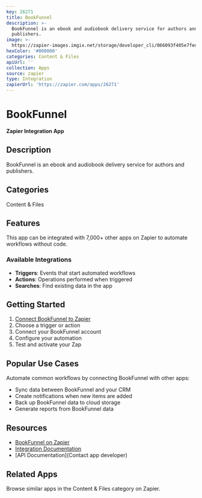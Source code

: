 ```yaml
---
key: 26271
title: BookFunnel
description: >-
  BookFunnel is an ebook and audiobook delivery service for authors and
  publishers.
image: >-
  https://zapier-images.imgix.net/storage/developer_cli/066093f405e7fedbe0cd0b0972f3626c.png?auto=format%2Ccompress&ixlib=python-3.0.0&q=50
hexColor: '#000000'
categories: Content & Files
apiUrl: ''
collection: Apps
source: zapier
type: Integration
zapierUrl: 'https://zapier.com/apps/26271'
---
```

# BookFunnel

**Zapier Integration App**

## Description

BookFunnel is an ebook and audiobook delivery service for authors and publishers.

## Categories

Content & Files

## Features

This app can be integrated with 7,000+ other apps on Zapier to automate workflows without code.

### Available Integrations

- **Triggers**: Events that start automated workflows
- **Actions**: Operations performed when triggered
- **Searches**: Find existing data in the app

## Getting Started

1. [Connect BookFunnel to Zapier](https://zapier.com/apps/26271)
2. Choose a trigger or action
3. Connect your BookFunnel account
4. Configure your automation
5. Test and activate your Zap

## Popular Use Cases

Automate common workflows by connecting BookFunnel with other apps:

- Sync data between BookFunnel and your CRM
- Create notifications when new items are added
- Back up BookFunnel data to cloud storage
- Generate reports from BookFunnel data

## Resources

- [BookFunnel on Zapier](https://zapier.com/apps/26271)
- [Integration Documentation](https://zapier.com/apps/26271/integrations)
- [API Documentation](Contact app developer)

## Related Apps

Browse similar apps in the Content & Files category on Zapier.

